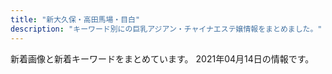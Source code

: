 ```yaml
---
title: "新大久保・高田馬場・目白"
description: "キーワード別にの巨乳アジアン・チャイナエステ嬢情報をまとめました。"
---
```


新着画像と新着キーワードをまとめています。
2021年04月14日の情報です。

<DmmAffiliateIns />
<KeywordTable
  shops={
    [
    {
        "img_links": [
            "http://www.aromaonly1.com/my_work/images/pic1.png",
            "http://www.aromaonly1.com/images/index_06.jpg",
            "http://www.aromaonly1.com/images/index_01.jpg",
            "http://www.aromaonly1.com/images/index_14.jpg",
            "http://www.aromaonly1.com/images/index_04.jpg",
            "http://www.aromaonly1.com/uploads/e01fa669285bc99ba782abfd90a08bb2.jpg",
            "http://www.aromaonly1.com/uploads/ac75f516de3602f2ed5de1d9e2383a35.jpg",
            "http://www.aromaonly1.com/images/index_19.jpg",
            "http://www.aromaonly1.com/images/index_21.jpg",
            "http://www.aromaonly1.com/uploads/3e6ede4dd71b9611bfc0fc01fff82057.jpg",
            "http://www.aromaonly1.com/images/index_12.jpg",
            "http://www.aromaonly1.com/images/index_16.jpg",
            "http://www.aromaonly1.com/uploads/2f5941103973429d3981087968a845a3.jpg",
            "http://www.aromaonly1.com/images/index_03.jpg",
            "http://www.aromaonly1.com/images/index_05.jpg",
            "http://www.aromaonly1.com/images/fanhui.png",
            "http://www.aromaonly1.com/images/index_15.jpg",
            "http://www.aromaonly1.com/images/index_02.jpg",
            "http://www.aromaonly1.com/images/interior_10.jpg",
            "http://www.aromaonly1.com/uploads/b43afdf6c0db7020b472f89b05664984.jpg",
            "http://www.aromaonly1.com/images/index_20.jpg",
            "http://www.aromaonly1.com/images/service_11.jpg",
            "http://www.aromaonly1.com/uploads/c24b4a66b959c50d941c227e2167e47a.jpg",
            "http://www.aromaonly1.com/images/service_10.jpg",
            "http://www.aromaonly1.com/uploads/18799c1985ca7d1cd026808323ec51c2.jpg",
            "http://www.aromaonly1.com/uploads/015cba9c432d730d26583fe998534fa6.jpg",
            "http://www.aromaonly1.com/images/index_11.jpg",
            "http://www.aromaonly1.com/uploads/5f4083d49285cbe64774b1bd70e86150.jpg",
            "http://www.aromaonly1.com/images/index_18.jpg",
            "http://www.aromaonly1.com/images/index_07.jpg",
            "http://www.aromaonly1.com/images/aromaonly1_468x60.png",
            "http://www.aromaonly1.com/images/index_17.jpg",
            "http://www.aromaonly1.com/images/link_10.jpg",
            "http://www.aromaonly1.com/uploads/56e94a67d1aa4ea89d5f2064a387ab96.jpg",
            "http://www.aromaonly1.com/uploads/39a20c0f1405de5aa73fad53492e41be.jpg",
            "http://www.aromaonly1.com/uploads/0d74a4af5e268e3562daa56048c13906.jpg",
            "http://www.aromaonly1.com/uploads/8e9e8b4d89b256773f17dff61368328c.jpg",
            "http://www.aromaonly1.com/uploads/66dc68de1f9c001b6f15d52303314efc.jpg",
            "http://www.aromaonly1.com/images/girls_10.jpg",
            "http://www.aromaonly1.com/images/index_08.jpg"
        ],
        "url": "http://www.aromaonly1.com/",
        "station": "JR\u9ad8\u7530\u99ac\u5834\u99c5",
        "name": "NEW ONLY ONE",
        "keywords": {
            "88": 3,
            "D": 2,
            "E": 2,
            "86": 4,
            "C": 3
        }
    },
    {
        "keywords": {
            "86": 3,
            "C": 18,
            "83": 3
        },
        "url": "http://familiar.ests.jp/",
        "img_links": [
            "http://familiar.ests.jp/images/staff_bj1s.png",
            "http://familiar.ests.jp/images/mobile.jpg",
            "http://familiar.ests.jp/images/acc.png",
            "http://familiar.ests.jp/photos/sites/33/2019/09/2019092318545965.jpg",
            "http://familiar.ests.jp/images/s_link.png",
            "http://familiar.ests.jp/photos/sites/33/2019/09/2019092718570723.jpg",
            "http://familiar.ests.jp/images/info.png",
            "http://familiar.ests.jp/images/s_service.png",
            "http://familiar.ests.jp/images/news.png",
            "http://familiar.ests.jp/images/s_staff.png",
            "http://familiar.ests.jp/images/staff_bj4s.png",
            "http://familiar.ests.jp/photos/sites/33/2020/10/2020101409554799.jpg",
            "http://familiar.ests.jp/images/service.jpg",
            "http://familiar.ests.jp/images/bian.jpg",
            "http://familiar.ests.jp/photos/sites/33/2019/09/2019092718554568.jpg",
            "http://familiar.ests.jp/photos/sites/33/2019/07/2019073009094778.jpg",
            "http://familiar.ests.jp/images/top.jpg",
            "http://familiar.ests.jp/photos/sites/33/2020/10/2020101901153954.jpg",
            "http://familiar.ests.jp/images/nei_bj1.png"
        ],
        "name": "\u99ac\u5834one",
        "station": "JR\u9ad8\u7530\u99ac\u5834\u99c5\u65e9\u7a32\u7530\u53e3"
    },
    {
        "station": "\u65b0\u5927\u4e45\u4fdd\u99c5",
        "keywords": {},
        "name": "Lui\uff5e\u30eb\u30a4\uff5e",
        "url": "http://www.e-candy.work/",
        "img_links": [
            "http://www.e-candy.work/images/int1.png",
            "http://www.e-candy.work/images/news.jpg",
            "http://www.e-candy.work/images/6.jpg",
            "http://www.e-candy.work/images/s1.png",
            "http://www.e-candy.work/images/info.png",
            "http://www.e-candy.work/images/7.jpg",
            "http://www.e-candy.work/images/int2.png",
            "http://www.e-candy.work/img/aya1.jpg",
            "http://www.e-candy.work/img/rina1.jpg",
            "http://www.e-candy.work/images/staff_t.png",
            "http://www.e-candy.work/images/sys2.jpg",
            "http://www.e-candy.work/images/sys3.png",
            "http://www.e-candy.work/images/3.jpg",
            "http://www.e-candy.work/img/ai1.jpg",
            "http://www.e-candy.work/img/yui1.jpg",
            "http://www.e-candy.work/img/miki1.jpg",
            "http://www.e-candy.work/images/4.jpg",
            "http://www.e-candy.work/images/mobile.jpg",
            "http://www.e-candy.work/images/head.jpg",
            "http://www.e-candy.work/images/1.jpg",
            "http://www.e-candy.work/images/newface.png",
            "http://www.e-candy.work/img/haruka1.jpg",
            "http://www.e-candy.work/images/8.jpg",
            "http://www.e-candy.work/images/5.jpg",
            "http://www.e-candy.work/images/tel.jpg",
            "http://www.e-candy.work/images/interior_t.png",
            "http://www.e-candy.work/images/sys1.jpg",
            "http://www.e-candy.work/img/nana1.jpg"
        ]
    },
    {
        "keywords": {},
        "name": "RAN\uff5e\u30e9\u30f3\uff5e",
        "img_links": [
            "http://esthe.top/images/an_1_07.jpg",
            "http://esthe.top/images/room_images/index-01.jpg",
            "http://esthe.top/images/room_images/gallery-01.jpg",
            "http://esthe.top/images/an_1_06.jpg",
            "http://esthe.top/images/staff_images/staff_01a.jpg",
            "http://esthe.top/images/an_1_02.jpg",
            "http://esthe.top/images/demo/slider/images/slide1.png",
            "http://esthe.top/images/an_2_07.jpg",
            "http://esthe.top/images/demo/slider/tooltips/slide3.png",
            "http://esthe.top/images/staff_images/staff_04b.jpg",
            "http://esthe.top/images/Bottom_02.jpg",
            "http://esthe.top/images/an_2_05.jpg",
            "http://esthe.top/images/demo/slider/tooltips/slide4.png",
            "http://esthe.top/images/an_2_02.jpg",
            "http://esthe.top/images/acs_ima/access-03.jpg",
            "http://esthe.top/images/room_images/gallery-06.jpg",
            "http://esthe.top/images/acs_ima/access-02.jpg",
            "http://esthe.top/images/an_1_04.jpg",
            "http://esthe.top/images/an_2_03.jpg",
            "http://esthe.top/images/room_images/gallery-03.jpg",
            "http://esthe.top/images/demo/slider/tooltips/slide5.png",
            "http://esthe.top/images/demo/slider/tooltips/slide2.png",
            "http://esthe.top/images/staff_images/staff_09a.jpg",
            "http://esthe.top/images/QRcode.jpg",
            "http://esthe.top/images/staff_images/staff_01b.jpg",
            "http://esthe.top/images/demo/slider/images/slide2.png",
            "http://esthe.top/images/an_2_04.jpg",
            "http://esthe.top/images/an_2_06.jpg",
            "http://esthe.top/images/acs_ima/access-01.jpg",
            "http://esthe.top/images/demo/slider/images/slide5.png",
            "http://esthe.top/images/room_images/gallery-02.jpg",
            "http://esthe.top/images/an_1_05.jpg",
            "http://esthe.top/images/room_images/gallery-04.jpg",
            "http://esthe.top/images/staff_images/staff_09b.jpg",
            "http://esthe.top/images/staff_images/staff_04a.jpg",
            "http://esthe.top/images/staff_images/staff_010a.jpg",
            "http://esthe.top/images/room_images/gallery-05.jpg",
            "http://esthe.top/images/staff_images/staff_07a.jpg",
            "http://esthe.top/images/Bottom_01.jpg",
            "http://esthe.top/images/staff_images/staff_07b.jpg",
            "http://esthe.top/images/staff_images/staff_012a.jpg",
            "http://esthe.top/images/staff_images/staff_010b.jpg",
            "http://esthe.top/images/acs_ima/access-04.jpg",
            "http://esthe.top/images/demo/slider/images/slide3.png",
            "http://esthe.top/images/an_1_03.jpg",
            "http://esthe.top/images/demo/slider/images/slide4.png",
            "http://esthe.top/images/room_images/index-02.jpg",
            "http://esthe.top/images/demo/slider/tooltips/slide1.png"
        ],
        "url": "http://esthe.top/",
        "station": "JR\u9ad8\u7530\u99ac\u5834\u99c5\u6771\u53e3"
    },
    {
        "name": "Angel",
        "station": "JR\u9ad8\u7530\u99ac\u5834\u99c5",
        "url": "http://angel.este.work/",
        "keywords": {
            "95": 1,
            "87": 12,
            "C": 15,
            "83": 15,
            "86": 12,
            "E": 5,
            "D": 19
        },
        "img_links": [
            "http://angel.este.work/top-img01.png",
            "http://angel.este.work/tel_header.png",
            "http://angel.este.work/top-img01b.png",
            "http://angel.este.work/tel_footer.png",
            "http://angel.este.work/4.jpg",
            "http://angel.este.work/2/uploadimg/1616465524.jpg",
            "http://angel.este.work/2/uploadimg/1617624009.jpg",
            "http://angel.este.work/2/uploadimg/1600260826.jpg",
            "http://angel.este.work/2.jpg",
            "http://angel.este.work/2/uploadimg/1599833697.jpg",
            "http://angel.este.work/2/uploadimg/1616465485.jpg",
            "http://angel.este.work/2/uploadimg/1617498099.jpg",
            "http://angel.este.work/call.png",
            "http://angel.este.work/1.jpg",
            "http://angel.este.work/3.jpg",
            "http://angel.este.work/top-img01a.png",
            "http://angel.este.work/top-img04.png"
        ]
    },
    {
        "keywords": {},
        "img_links": [
            "https://static.wixstatic.com/media/80a184_b70a2c117ac542f79ec2a2014b642be4~mv2.png",
            "https://static.wixstatic.com/media/80a184_d4b6882709484eb495b72b4fd6a52481~mv2.png",
            "https://static.wixstatic.com/media/80a184_591f50f34faa42e6b9492a8d9157c96f~mv2.png",
            "https://static.wixstatic.com/media/80a184_60e3e10d71c6473ca82f313fefc49773~mv2.png",
            "https://static.wixstatic.com/media/80a184_e559d78a6dc94757946448f2405d903b~mv2.jpg",
            "https://static.wixstatic.com/media/71aabe_595c6eb6f67c4a098580c4aa868223d6~mv2.jpg",
            "https://static.wixstatic.com/media/80a184_82935849944c46ee915c04bfe2e9b3cb~mv2.jpeg",
            "https://static.wixstatic.com/media/80a184_18f60081ea1047b0a35a349e1c4155f8~mv2.jpg",
            "https://static.wixstatic.com/media/80a184_126746405a7f40f191a12f71b777ea41~mv2.png",
            "https://static.wixstatic.com/media/80a184_6f8a99a76cfa4e8cb6871f8cdc4667f5~mv2.png",
            "https://static.wixstatic.com/media/80a184_badd496c271c4b31b8258ef657e73a1c~mv2.jpg",
            "https://static.wixstatic.com/media/80a184_9dc0d14b20d54a71a6cb9f57217e8a32~mv2.png",
            "https://static.wixstatic.com/media/71aabe_7fde48e91203411687f75bf66049b810~mv2.jpg",
            "https://static.wixstatic.com/media/80a184_5208b825bc574a8e8c38cfed61640f7b~mv2.png"
        ],
        "station": "JR\u65b0\u5927\u4e45\u4fdd\u99c5",
        "url": "https://tsukinohana88.wixsite.com/index",
        "name": "\u6708\u306e\u82b1"
    },
    {
        "img_links": [
            "http://www.kity.work/images/news.jpg",
            "http://www.kity.work/staff/erina.jpg",
            "http://www.kity.work/staff/yuka.jpg",
            "http://www.kity.work/images/3.jpg",
            "http://www.kity.work/images/int2.jpg",
            "http://www.kity.work/images/ac2.jpg",
            "http://www.kity.work/images/sys.jpg",
            "http://www.kity.work/images/s2.jpg",
            "http://www.kity.work/staff/sara.jpg",
            "http://www.kity.work/images/5.jpg",
            "http://www.kity.work/img/yuka1.jpg",
            "http://www.kity.work/images/7.jpg",
            "http://www.kity.work/images/int1.jpg",
            "http://www.kity.work/img/sara2.jpg",
            "http://www.kity.work/img/erina1.jpg",
            "http://www.kity.work/img/sara1.jpg",
            "http://www.kity.work/img/yuka2.jpg",
            "http://www.kity.work/staff/aoi.jpg",
            "http://www.kity.work/images/6.jpg",
            "http://www.kity.work/images/staff_t.jpg",
            "http://www.kity.work/images/s1.png",
            "http://www.kity.work/staff/nana.jpg",
            "http://www.kity.work/img/erina2.jpg",
            "http://www.kity.work/images/head.jpg",
            "http://www.kity.work/images/interior_t.jpg",
            "http://www.kity.work/images/up.jpg",
            "http://www.kity.work/images/s1.jpg",
            "http://www.kity.work/img/aoi1.jpg",
            "http://www.kity.work/img/nana1.jpg",
            "http://www.kity.work/images/1.jpg",
            "http://www.kity.work/images/tg.jpg",
            "http://www.kity.work/images/tel.jpg",
            "http://www.kity.work/img/aoi2.jpg"
        ],
        "url": "http://www.kity.work/",
        "keywords": {},
        "name": "\u98a8\u96c5\u5802 \uff5e\u3075\u3046\u304c\u3069\u3046\uff5e",
        "station": "JR\u9ad8\u7530\u99ac\u5834\u99c5\u65e9\u7a32\u7530\u53e3"
    },
    {
        "name": "\u6c34\u8272-\u30df\u30ba\u30a4\u30ed-",
        "keywords": {},
        "station": "JR\u5927\u4e45\u4fdd\u99c5\u5317\u53e3",
        "url": "http://kobo.mssg.jp/",
        "img_links": [
            "http://kobo.mssg.jp/layer/images/top/top_08.png",
            "http://kobo.mssg.jp/images/staff_9a.jpg",
            "http://kobo.mssg.jp/layer/images/top/top_05.jpg",
            "http://kobo.mssg.jp/images/1.jpg",
            "http://kobo.mssg.jp/images/s_info.png",
            "http://kobo.mssg.jp/images/staff_bj4.png",
            "http://kobo.mssg.jp/layer/images/top/top_01.jpg",
            "http://kobo.mssg.jp/images/staff_8a.jpg",
            "http://kobo.mssg.jp/images/top1.jpg",
            "http://kobo.mssg.jp/images/info.png",
            "http://kobo.mssg.jp/layer/images/top/top_02.jpg",
            "http://kobo.mssg.jp/layer/images/top/top_04.jpg",
            "http://kobo.mssg.jp/layer/images/top/top_03.jpg",
            "http://kobo.mssg.jp/images/staff_4.jpg",
            "http://kobo.mssg.jp/images/staff_9b.jpg",
            "http://kobo.mssg.jp/images/wenzi-staff.png",
            "http://kobo.mssg.jp/images/top2.jpg",
            "http://kobo.mssg.jp/images/staff_2a.jpg",
            "http://kobo.mssg.jp/images/staff_2b.jpg",
            "http://kobo.mssg.jp/layer/images/top/top_06.jpg",
            "http://kobo.mssg.jp/images/staff_bj1.png",
            "http://kobo.mssg.jp/layer/images/top.jpg",
            "http://kobo.mssg.jp/images/staff_8.jpg",
            "http://kobo.mssg.jp/images/staff_10a.jpg",
            "http://kobo.mssg.jp/images/staff_5.jpg"
        ]
    },
    {
        "url": "http://aes-salon.com/",
        "img_links": [
            "http://aes-salon.com/scdl/staff/10631mb.jpg",
            "http://aes-salon.com/scdl/staff/10621mb.jpg",
            "http://aes-salon.com/scdl/staff/10601mb.jpg",
            "http://aes-salon.com/scdl/staff/10651.jpg",
            "http://aes-salon.com/scdl/staff/10601.jpg",
            "http://aes-salon.com/scdl/staff/10122.jpg",
            "http://aes-salon.com/scdl/staff/10341mb.jpg",
            "http://aes-salon.com/img/ttl_sister.png",
            "http://aes-salon.com/scdl/staff/10641mb.jpg",
            "http://aes-salon.com/scdl/staff/10441mb.jpg",
            "http://aes-salon.com/i/files/homeimg.jpg",
            "http://aes-salon.com/scdl/staff/10411.jpg",
            "http://aes-salon.com/scdl/staff/10291.jpg",
            "http://aes-salon.com/img/access/road2.jpg",
            "http://aes-salon.com/scdl/staff/10121.jpg",
            "http://aes-salon.com/scdl/staff/10692.jpg",
            "http://aes-salon.com/scdl/staff/10563.jpg",
            "http://aes-salon.com/scdl/staff/10671mb.jpg",
            "http://aes-salon.com/scdl/staff/10471.jpg",
            "http://aes-salon.com/scdl/staff/10441.jpg",
            "http://aes-salon.com/scdl/staff/10081.jpg",
            "http://aes-salon.com/scdl/staff/10691mb.jpg",
            "http://aes-salon.com/scdl/staff/10471mb.jpg",
            "http://aes-salon.com/scdl/staff/10691.jpg",
            "http://aes-salon.com/scdl/staff/10412.jpg",
            "http://aes-salon.com/scdl/staff/10092.jpg",
            "http://aes-salon.com/scdl/staff/10681.jpg",
            "http://aes-salon.com/scdl/staff/10091.jpg",
            "http://aes-salon.com/pic/head.jpg",
            "http://aes-salon.com/scdl/staff/10472.jpg",
            "http://aes-salon.com/img/ttl_mobile.jpg",
            "http://aes-salon.com/scdl/staff/10571.jpg",
            "http://aes-salon.com/scdl/staff/10701mb.jpg",
            "http://aes-salon.com/scdl/staff/10631.jpg",
            "http://aes-salon.com/scdl/staff/10501.jpg",
            "http://aes-salon.com/scdl/staff/10561mb.jpg",
            "http://aes-salon.com/scdl/staff/10462.jpg",
            "http://aes-salon.com/scdl/staff/10561.jpg",
            "http://aes-salon.com/scdl/staff/10602.jpg",
            "http://aes-salon.com/scdl/staff/10341.jpg",
            "http://aes-salon.com/scdl/staff/10091mb.jpg",
            "http://aes-salon.com/scdl/staff/10693.jpg",
            "http://aes-salon.com/scdl/staff/10351.jpg",
            "http://aes-salon.com/img/ttl_bekan.jpg",
            "http://aes-salon.com/scdl/staff/10121mb.jpg",
            "http://aes-salon.com/img/system/campaign.jpg",
            "http://aes-salon.com/scdl/staff/10081mb.jpg",
            "http://aes-salon.com/pic/top2.jpg",
            "http://aes-salon.com/scdl/staff/10671.jpg",
            "http://aes-salon.com/scdl/staff/10511mb.jpg",
            "http://aes-salon.com/scdl/staff/10661mb.jpg",
            "http://aes-salon.com/scdl/staff/10591mb.jpg",
            "http://aes-salon.com/scdl/staff/10082.jpg",
            "http://aes-salon.com/scdl/staff/10502.jpg",
            "http://aes-salon.com/scdl/staff/10461.jpg",
            "http://aes-salon.com/scdl/staff/10562.jpg",
            "http://aes-salon.com/scdl/staff/10511.jpg",
            "http://aes-salon.com/scdl/staff/10592.jpg",
            "http://aes-salon.com/scdl/staff/10571mb.jpg",
            "http://aes-salon.com/scdl/staff/10681mb.jpg",
            "http://aes-salon.com/scdl/staff/10694.jpg",
            "http://aes-salon.com/img/access/road3.jpg",
            "http://aes-salon.com/scdl/staff/10461mb.jpg",
            "http://aes-salon.com/img/access/roaddm.png",
            "http://aes-salon.com/scdl/staff/10701.jpg",
            "http://aes-salon.com/scdl/staff/10411mb.jpg",
            "http://aes-salon.com/scdl/staff/10292.jpg",
            "http://aes-salon.com/img/access/road4.jpg",
            "http://aes-salon.com/img/ttl_nouka.jpg",
            "http://aes-salon.com/img/access/road1.jpg",
            "http://aes-salon.com/pic/top1.jpg",
            "http://aes-salon.com/img/ttl_att.png",
            "http://aes-salon.com/scdl/staff/10342.jpg",
            "http://aes-salon.com/img/ttl_staff.png",
            "http://aes-salon.com/img/ttl_attbnr.jpg",
            "http://aes-salon.com/scdl/staff/10501mb.jpg",
            "http://aes-salon.com/scdl/staff/10661.jpg",
            "http://aes-salon.com/scdl/staff/10641.jpg",
            "http://aes-salon.com/scdl/staff/10621.jpg",
            "http://aes-salon.com/scdl/staff/10651mb.jpg",
            "http://aes-salon.com/scdl/staff/10291mb.jpg",
            "http://aes-salon.com/scdl/staff/10083.jpg",
            "http://aes-salon.com/scdl/staff/10591.jpg",
            "http://aes-salon.com/scdl/staff/10351mb.jpg"
        ],
        "station": "JR\u5927\u4e45\u4fdd\u99c5\u5317\u53e3",
        "keywords": {
            "C": 36
        },
        "name": "Lovely Heart"
    },
    {
        "url": "http://aes-treat.com/",
        "keywords": {
            "C": 36
        },
        "station": "JR\u5927\u4e45\u4fdd\u99c5\u5317\u53e3",
        "img_links": [
            "http://aes-treat.com/img/ttl_mobile.jpg",
            "http://aes-treat.com/scdl/staff/11101.jpg",
            "http://aes-treat.com/scdl/staff/11131mb.jpg",
            "http://aes-treat.com/scdl/staff/10941.jpg",
            "http://aes-treat.com/scdl/staff/11051mb.jpg",
            "http://aes-treat.com/scdl/staff/10171mb.jpg",
            "http://aes-treat.com/scdl/staff/10721.jpg",
            "http://aes-treat.com/scdl/staff/10902.jpg",
            "http://aes-treat.com/scdl/staff/10651mb.jpg",
            "http://aes-treat.com/scdl/staff/11151.jpg",
            "http://aes-treat.com/img/ttl_attbnr.jpg",
            "http://aes-treat.com/scdl/staff/10971mb.jpg",
            "http://aes-treat.com/scdl/staff/11111.jpg",
            "http://aes-treat.com/scdl/staff/11091.jpg",
            "http://aes-treat.com/img/ttl_nouka.jpg",
            "http://aes-treat.com/scdl/staff/10842.jpg",
            "http://aes-treat.com/scdl/staff/11051.jpg",
            "http://aes-treat.com/scdl/staff/10841.jpg",
            "http://aes-treat.com/scdl/staff/10681mb.jpg",
            "http://aes-treat.com/scdl/staff/11081mb.jpg",
            "http://aes-treat.com/scdl/staff/11181mb.jpg",
            "http://aes-treat.com/scdl/staff/11041mb.jpg",
            "http://aes-treat.com/scdl/staff/11101mb.jpg",
            "http://aes-treat.com/scdl/staff/11171.jpg",
            "http://aes-treat.com/scdl/staff/10861.jpg",
            "http://aes-treat.com/scdl/staff/10981mb.jpg",
            "http://aes-treat.com/scdl/staff/11121mb.jpg",
            "http://aes-treat.com/scdl/staff/10841mb.jpg",
            "http://aes-treat.com/img/ttl_staff.png",
            "http://aes-treat.com/img/system/campaign.jpg",
            "http://aes-treat.com/scdl/staff/11091mb.jpg",
            "http://aes-treat.com/scdl/staff/10771mb.jpg",
            "http://aes-treat.com/scdl/staff/11081.jpg",
            "http://aes-treat.com/img/ttl_sister.png",
            "http://aes-treat.com/scdl/staff/11161mb.jpg",
            "http://aes-treat.com/scdl/staff/11041.jpg",
            "http://aes-treat.com/scdl/staff/11111mb.jpg",
            "http://aes-treat.com/scdl/staff/10171.jpg",
            "http://aes-treat.com/scdl/staff/10971.jpg",
            "http://aes-treat.com/scdl/staff/11162.jpg",
            "http://aes-treat.com/scdl/staff/10901.jpg",
            "http://aes-treat.com/scdl/staff/10891.jpg",
            "http://aes-treat.com/pic/top2.jpg",
            "http://aes-treat.com/scdl/staff/10681.jpg",
            "http://aes-treat.com/scdl/staff/10721mb.jpg",
            "http://aes-treat.com/scdl/staff/11171mb.jpg",
            "http://aes-treat.com/scdl/staff/10811.jpg",
            "http://aes-treat.com/scdl/staff/10771.jpg",
            "http://aes-treat.com/i/files/homeimg.jpg",
            "http://aes-treat.com/scdl/staff/10861mb.jpg",
            "http://aes-treat.com/img/ttl_att.png",
            "http://aes-treat.com/scdl/staff/11151mb.jpg",
            "http://aes-treat.com/scdl/staff/10651.jpg",
            "http://aes-treat.com/scdl/staff/10941mb.jpg",
            "http://aes-treat.com/scdl/staff/11161.jpg",
            "http://aes-treat.com/scdl/staff/10981.jpg",
            "http://aes-treat.com/scdl/staff/11181.jpg",
            "http://aes-treat.com/scdl/staff/11131.jpg",
            "http://aes-treat.com/scdl/staff/10811mb.jpg",
            "http://aes-treat.com/pic/top1.jpg",
            "http://aes-treat.com/scdl/staff/10972.jpg",
            "http://aes-treat.com/scdl/staff/10901mb.jpg",
            "http://aes-treat.com/scdl/staff/10891mb.jpg",
            "http://aes-treat.com/pic/head.jpg",
            "http://aes-treat.com/scdl/staff/11121.jpg"
        ],
        "name": "Lovely Heart \u5927\u4e45\u4fdd\u5225\u9928"
    },
    {
        "img_links": [
            "http://www.y-rlx.site/images/index_11.jpg",
            "http://www.y-rlx.site/images/staff_09.jpg",
            "http://www.y-rlx.site/images/rec_09.jpg",
            "http://www.y-rlx.site/images/upload/thumb/0d7b4714c8aced28.jpg",
            "http://y-rlx.site/images/index_07.jpg",
            "http://www.y-rlx.site/images/index_09.jpg",
            "http://www.y-rlx.site/girl/03.jpg",
            "http://www.y-rlx.site/images/index_20.jpg",
            "http://www.y-rlx.site/images/index_08.jpg",
            "http://www.y-rlx.site/images/upload/thumb/0a4230132522743d.jpg",
            "http://www.y-rlx.site/images/info_09.jpg",
            "http://www.y-rlx.site/images/info.jpg",
            "http://www.y-rlx.site/girl/01.jpg",
            "http://www.y-rlx.site/images/upload/thumb/0776a8acf9219785.jpg",
            "http://www.y-rlx.site/images/index_04.jpg",
            "http://y-rlx.site/images/index_04.jpg",
            "http://www.y-rlx.site/images/index_05.jpg",
            "http://www.y-rlx.site/images/upload/thumb/a3dc59474308193e.jpg",
            "http://www.y-rlx.site/images/upload/thumb/7ef0dbd713e60157.jpg",
            "http://www.y-rlx.site/images/rec.jpg",
            "http://www.y-rlx.site/images/index_06.jpg",
            "http://www.y-rlx.site/images/card.jpg",
            "http://www.y-rlx.site/images/upload/thumb/e0a26e58e17a1416.jpg",
            "http://www.y-rlx.site/images/index_13.jpg",
            "http://www.y-rlx.site/images/index_15.jpg",
            "http://www.y-rlx.site/girl/05.jpg",
            "http://www.y-rlx.site/images/upload/thumb/7ec52ffef2544273.jpg",
            "http://www.y-rlx.site/girl/04.jpg",
            "http://www.y-rlx.site/images/upload/thumb/2c7fdde9ad97892b.jpg",
            "http://www.y-rlx.site/images/index_01.jpg",
            "http://www.y-rlx.site/images/index_18.jpg",
            "http://www.y-rlx.site/images/upload/thumb/117cc02414cb58fe.jpg",
            "http://www.y-rlx.site/images/index_02.jpg",
            "http://www.y-rlx.site/girl/02.jpg",
            "http://www.y-rlx.site/images/index_03.jpg",
            "http://www.y-rlx.site/images/index_19.jpg",
            "http://www.y-rlx.site/images/index_07.jpg",
            "http://www.y-rlx.site/images/index_10.jpg"
        ],
        "station": "JR\u9ad8\u7530\u99ac\u5834\u99c5\u65e9\u7a32\u7530\u53e3",
        "keywords": {
            "C": 5,
            "87": 4,
            "D": 1,
            "88": 2
        },
        "url": "http://www.y-rlx.site/",
        "name": "\u60a0\u30a8\u30b9\u30c6"
    },
    {
        "img_links": [
            "http://www.china-es.info/images/staff_t.jpg",
            "http://www.china-es.info/images/rec1.jpg",
            "http://www.china-es.info/images/sys1.jpg",
            "http://www.china-es.info/img/nana2.jpg",
            "http://www.china-es.info/images/int2.jpg",
            "http://www.china-es.info/images/head.jpg",
            "http://www.china-es.info/images/menu/staff.jpg",
            "http://www.china-es.info/img/hibiki1.jpg",
            "http://www.china-es.info/images/news.jpg",
            "http://www.china-es.info/images/sys2.jpg",
            "http://www.china-es.info/images/interior_t.jpg",
            "http://www.china-es.info/images/int1.jpg",
            "http://www.china-es.info/img/ringo1.jpg",
            "http://www.china-es.info/images/menu/top.jpg",
            "http://www.china-es.info/images/sys3.jpg",
            "http://www.china-es.info/images/mobile.jpg",
            "http://www.china-es.info/images/menu/interior.jpg",
            "http://www.china-es.info/images/int4.jpg",
            "http://www.china-es.info/images/rec2.jpg",
            "http://www.china-es.info/images/int3.jpg",
            "http://www.china-es.info/img/nana1.jpg",
            "http://www.china-es.info/images/top.jpg"
        ],
        "url": "http://www.china-es.info/",
        "name": "Honey At Home \u30cf\u30cb\u30fc\u30a2\u30c3\u30c8\u30db\u30fc\u30e0",
        "station": "JR\u9ad8\u7530\u99ac\u5834\u99c5\u65e9\u7a32\u7530\u53e3",
        "keywords": {}
    },
    {
        "img_links": [
            "https://www.cocoro556.in/img/material/p6_t2.png",
            "https://www.cocoro556.in/img/girl/main/smain1541a1f8e548a2959236fdd0e7abcde80ac7.jpg",
            "https://www.cocoro556.in/img/camp/camp20210403short.jpg",
            "https://www.cocoro556.in/img/girl/thumb/smain1542a1f8e548a2959236fdd0e7abcde80ac7.jpg",
            "https://www.cocoro556.in/img/material/photost4rev1.png",
            "https://www.cocoro556.in/img/girl/main/smain1491773ceed1a7cd35919e9c6866285fb943.jpg",
            "https://www.cocoro556.in/img/girl/thumb/smain126242f85375ac3eb532582567360874d2d6.jpg",
            "https://www.cocoro556.in/img/material/photost5.png",
            "https://www.cocoro556.in/img/material/photost3rev1.png",
            "https://www.cocoro556.in/img/girl/thumb/smain1541a1f8e548a2959236fdd0e7abcde80ac7.jpg",
            "https://www.cocoro556.in/img/material/mobilesite.png",
            "https://www.cocoro556.in/img/material/p2_t2_subt3.png",
            "https://www.cocoro556.in/img/girl/thumb/smain14634879628e490d1ecf1cd7a9d727569f95.jpg",
            "https://www.cocoro556.in/img/girl/list/slist16435ee9e4407f412c3d2708030a189f1c0.jpg",
            "https://www.cocoro556.in/img/girl/thumb/smain1461f806d031a1244ccfaa8b4d307f6ef6d7.jpg",
            "https://www.cocoro556.in/img/girl/main/smain1421b75436b0012f83588e08b8d8eb48c8c2.jpg",
            "https://www.cocoro556.in/img/material/age_rollout.png",
            "https://www.cocoro556.in/img/material/p3_1_t1.png",
            "https://www.cocoro556.in/img/girl/thumb/smain164135ee9e4407f412c3d2708030a189f1c0.jpg",
            "https://www.cocoro556.in/img/material/p2_t2_subt4_m1.png",
            "https://www.cocoro556.in/img/material/p2_t2_subt5_m1.png",
            "https://www.cocoro556.in/img/girl/list/slist154a1f8e548a2959236fdd0e7abcde80ac7.jpg",
            "https://www.cocoro556.in/img/girl/main/smain16617090642c09cac745b0ded19f41e41b2c.jpg",
            "https://www.cocoro556.in/img/material/p6_t3_subt1.png",
            "https://www.cocoro556.in/img/material/pageheaderimg2.jpg",
            "https://www.cocoro556.in/img/material/p2_t2_sub_m1_3.png",
            "https://www.cocoro556.in/img/material/gm3_rollout.png",
            "https://www.cocoro556.in/img/girl/main/smain164135ee9e4407f412c3d2708030a189f1c0.jpg",
            "https://www.cocoro556.in/img/girl/thumb/smain16627090642c09cac745b0ded19f41e41b2c.jpg",
            "https://www.cocoro556.in/img/girl/thumb/smain163122954962968a79edd4eae79b844b9988.jpg",
            "https://www.cocoro556.in/img/girl/thumb/smain1491773ceed1a7cd35919e9c6866285fb943.jpg",
            "https://www.cocoro556.in/img/girl/thumb/smain1421b75436b0012f83588e08b8d8eb48c8c2.jpg",
            "https://www.cocoro556.in/img/material/top_t1.png",
            "https://www.cocoro556.in/img/girl/main/smain126142f85375ac3eb532582567360874d2d6.jpg",
            "https://www.cocoro556.in/img/girl/main/smain1441346e3df3ff1cef1386c89c6ba9e9f72e.jpg",
            "https://www.cocoro556.in/img/girl/thumb/smain1422b75436b0012f83588e08b8d8eb48c8c2.jpg",
            "https://www.cocoro556.in/img/material/photost6.png",
            "https://www.cocoro556.in/img/material/p3_t1.png",
            "https://www.cocoro556.in/img/girl/main/smain163122954962968a79edd4eae79b844b9988.jpg",
            "https://www.cocoro556.in/img/material/p2_t2.png",
            "https://www.cocoro556.in/img/material/top_t3_subt1.png",
            "https://www.cocoro556.in/img/material/leftinfo.png",
            "https://www.cocoro556.in/img/material/pageheaderimg4.jpg",
            "https://www.cocoro556.in/img/camp/camp20210403premium.jpg",
            "https://www.cocoro556.in/img/girl/list/slist142b75436b0012f83588e08b8d8eb48c8c2.jpg",
            "https://www.cocoro556.in/img/material/gm3_rollover.png",
            "https://www.cocoro556.in/img/girl/main/smain1461f806d031a1244ccfaa8b4d307f6ef6d7.jpg",
            "https://www.cocoro556.in/img/material/ftel.png",
            "https://www.cocoro556.in/img/girl/thumb/smain126332fd72809eba38056753c1720b05d8d5.jpg",
            "https://www.cocoro556.in/img/material/pd_number.png",
            "https://www.cocoro556.in/img/girl/thumb/smain16637090642c09cac745b0ded19f41e41b2c.jpg",
            "https://www.cocoro556.in/img/material/top_t3_imgrev1.jpg",
            "https://www.cocoro556.in/img/material/p2_t2_subt2.png",
            "https://www.cocoro556.in/img/material/p2_t2_subt5_m2.png",
            "https://www.cocoro556.in/img/material/photost2rev1.png",
            "https://www.cocoro556.in/img/camp/camp20210403.jpg",
            "https://www.cocoro556.in/img/material/gm2_rollout.png",
            "https://www.cocoro556.in/img/girl/thumb/smain1443346e3df3ff1cef1386c89c6ba9e9f72e.jpg",
            "https://www.cocoro556.in/img/material/top_t3.png",
            "https://www.cocoro556.in/img/material/gm1_rollout.png",
            "https://www.cocoro556.in/img/material/p6_t3.png",
            "https://www.cocoro556.in/img/girl/list/slist146f806d031a1244ccfaa8b4d307f6ef6d7.jpg",
            "https://www.cocoro556.in/img/material/p2_t2_subt4.png",
            "https://www.cocoro556.in/img/material/photost1.png",
            "https://www.cocoro556.in/img/material/top_t2.png",
            "https://www.cocoro556.in/img/material/p2_t2_sub_m1_2.png",
            "https://www.cocoro556.in/img/girl/list/slist12642f85375ac3eb532582567360874d2d6.jpg",
            "https://www.cocoro556.in/img/material/p2_t2_subt1.png",
            "https://www.cocoro556.in/img/girl/list/slist149773ceed1a7cd35919e9c6866285fb943.jpg",
            "https://www.cocoro556.in/img/material/p2_t2_sub_m1_1.png",
            "https://www.cocoro556.in/img/material/p2_t2_subt5.png",
            "https://www.cocoro556.in/img/girl/thumb/smain16617090642c09cac745b0ded19f41e41b2c.jpg",
            "https://www.cocoro556.in/img/material/gm2_rollover.png",
            "https://www.cocoro556.in/img/girl/list/slist144346e3df3ff1cef1386c89c6ba9e9f72e.jpg",
            "https://www.cocoro556.in/img/girl/thumb/smain14922dea5bdda380e76839c012ab24bd9f82.jpg",
            "https://www.cocoro556.in/img/material/top_t4.png",
            "https://www.cocoro556.in/img/material/accminimgrev1.jpg",
            "https://www.cocoro556.in/img/material/pd_st1.png",
            "https://www.cocoro556.in/img/girl/thumb/smain1423ae12bc52cc115b3190fbe6a84a8ffa74.jpg",
            "https://www.cocoro556.in/img/material/pageheaderimg3.jpg",
            "https://www.cocoro556.in/img/material/p6_t1.png",
            "https://www.cocoro556.in/img/girl/thumb/smain1441346e3df3ff1cef1386c89c6ba9e9f72e.jpg",
            "https://www.cocoro556.in/img/material/gm5_rollout.png",
            "https://www.cocoro556.in/img/girl/thumb/smain126142f85375ac3eb532582567360874d2d6.jpg",
            "https://www.cocoro556.in/img/material/gm6_rollout.png",
            "https://www.cocoro556.in/img/material/pd_st2.png",
            "https://www.cocoro556.in/img/girl/list/slist1667090642c09cac745b0ded19f41e41b2c.jpg",
            "https://www.cocoro556.in/img/material/p6_t2_subt1.png",
            "https://www.cocoro556.in/img/material/gm4_rollout.png",
            "https://www.cocoro556.in/img/girl/thumb/smain1462f806d031a1244ccfaa8b4d307f6ef6d7.jpg",
            "https://www.cocoro556.in/img/material/pd_st3.png",
            "https://www.cocoro556.in/img/girl/thumb/smain1493773ceed1a7cd35919e9c6866285fb943.jpg",
            "https://www.cocoro556.in/img/material/pageheaderimg1.jpg",
            "https://www.cocoro556.in/img/girl/list/slist16322954962968a79edd4eae79b844b9988.jpg",
            "https://www.cocoro556.in/img/girl/thumb/smain1442346e3df3ff1cef1386c89c6ba9e9f72e.jpg",
            "https://www.cocoro556.in/img/material/p5_t1.png",
            "https://www.cocoro556.in/img/material/gm1_rollover.png",
            "https://www.cocoro556.in/img/girl/thumb/smain1543ab2e0ee9f9fde8103e9fe80e33b07761.jpg",
            "https://www.cocoro556.in/img/material/photost7.png",
            "https://www.cocoro556.in/img/material/gm5_rollover.png",
            "https://www.cocoro556.in/img/material/gm6_rollover.png"
        ],
        "station": "JR\u5927\u4e45\u4fdd\u99c5\u5317\u53e3",
        "keywords": {
            "C": 21,
            "E": 1
        },
        "url": "https://www.cocoro556.in/",
        "name": "COCORO"
    },
    {
        "url": "http://massage-1.net/",
        "img_links": [
            "http://massage-1.net/images/top/top_03.jpg",
            "http://massage-1.net/images/top/top_05.jpg",
            "http://massage-1.net/images/staff_image/staf_05a.jpg",
            "http://massage-1.net/images/top/top_04.jpg",
            "http://massage-1.net/images/top/top_01.jpg",
            "http://massage-1.net/images/home/top.jpg",
            "http://massage-1.net/images/top/top_08.png",
            "http://massage-1.net/images/top/top_02.jpg",
            "http://massage-1.net/images/top/top_06.jpg",
            "http://massage-1.net/images/page_top.png"
        ],
        "keywords": {},
        "station": "JR\u9ad8\u7530\u99ac\u5834\u99c5\u65e9\u7a32\u7530\u53e3",
        "name": "\u697d\u5712"
    },
    {
        "img_links": [
            "https://est-hana.com/img/material/systme_t2.png",
            "https://est-hana.com/img/material/sys_course3_rev1.png",
            "https://est-hana.com/img/girl/main/s75_1.jpg",
            "https://est-hana.com/img/girl/pickup/topgirl20161016054301.png",
            "https://est-hana.com/img/girl/list/s163_face.jpg",
            "https://est-hana.com/img/girl/thumb/smain1871110bf62c88dcefca310cdc127f9b11f2.jpg",
            "https://est-hana.com/img/girl/list/s173_face.jpg",
            "https://est-hana.com/img/material/sys_etc.png",
            "https://est-hana.com/img/girl/pickup/topgirl20140502225842.png",
            "https://est-hana.com/img/girl/thumb/smain19725e2ed7efe2de621955e09d12295a13ee.jpg",
            "https://est-hana.com/img/girl/list/s88_list.jpg",
            "https://est-hana.com/img/girl/pickup/pickup20181218104555.jpg",
            "https://est-hana.com/img/girl/thumb/smain83165230fc40840a020ba3ed47600db4b4a.jpg",
            "https://est-hana.com/img/girl/thumb/smain1891e9ae2d8752cd8b9474ebd62df9909f9b.jpg",
            "https://est-hana.com/img/material/gm2_rollout.png",
            "https://est-hana.com/img/material/m4.png",
            "https://est-hana.com/img/girl/list/s75_list.jpg",
            "https://est-hana.com/img/girl/main/smain110138adcf1cf026681bfa9a408199a21890.jpg",
            "https://est-hana.com/img/material/hosi5.png",
            "https://est-hana.com/img/girl/pickup/pickup20141227182613.jpeg",
            "https://est-hana.com/img/material/topflashimg1.jpg",
            "https://est-hana.com/img/material/photorenew1.jpg",
            "https://est-hana.com/img/girl/thumb/smain1102404ef9fc79e2a0a04d64b621c22a0c77.jpg",
            "https://est-hana.com/img/girl/list/s180_list.jpg",
            "https://est-hana.com/img/material/top_t2_img_rev2.jpg",
            "https://est-hana.com/img/material/photorenew5.jpg",
            "https://est-hana.com/img/girl/list/slist193a69a1a063a3159e298d18b691542266d.jpg",
            "https://est-hana.com/img/girl/thumb/smain1913da4fa2da2e801312734721e1a44d8e19.jpg",
            "https://est-hana.com/img/girl/pickup/topgirl20190528141109.png",
            "https://est-hana.com/img/girl/thumb/smain184149673a0eecbfdaab27d1a016ce6f4281.jpg",
            "https://est-hana.com/img/girl/pickup/pickup20180526173711.jpg",
            "https://est-hana.com/img/material/gm4_rollout.png",
            "https://est-hana.com/img/girl/thumb/s180_1.jpg",
            "https://est-hana.com/img/camp/camp20210401.png",
            "https://est-hana.com/img/girl/list/sface201dc74ab8dea78d771771d5fda7bccc989.jpg",
            "https://est-hana.com/img/girl/list/sface110404ef9fc79e2a0a04d64b621c22a0c77.jpg",
            "https://est-hana.com/img/girl/pickup/topgirl20180308214256.png",
            "https://est-hana.com/img/girl/thumb/smain110138adcf1cf026681bfa9a408199a21890.jpg",
            "https://est-hana.com/img/material/massap4.jpg",
            "https://est-hana.com/img/girl/thumb/s88_1.jpg",
            "https://est-hana.com/img/girl/list/sface191ec56c0d5cc68365ea11e2e52a40272d8.jpg",
            "https://est-hana.com/img/girl/list/sface19753ce52e0264e81a8a42e5d3c84dd833e.jpg",
            "https://est-hana.com/img/material/line1.png",
            "https://est-hana.com/img/girl/list/s88_face.jpg",
            "https://est-hana.com/img/girl/thumb/smain1912da4fa2da2e801312734721e1a44d8e19.jpg",
            "https://est-hana.com/img/material/sys_course2_rev2.png",
            "https://est-hana.com/img/material/staff_t1rev1.png",
            "https://est-hana.com/img/material/top_t3.png",
            "https://est-hana.com/img/material/w3.png",
            "https://est-hana.com/img/material/d14.png",
            "https://est-hana.com/img/girl/list/s86_face.jpg",
            "https://est-hana.com/img/girl/list/s75_face.jpg",
            "https://est-hana.com/img/girl/list/s77_list.jpg",
            "https://est-hana.com/img/girl/main/smain1901e7f2a11706f93c08ab1eb76c57c0a501.jpg",
            "https://est-hana.com/img/girl/main/smain184149673a0eecbfdaab27d1a016ce6f4281.jpg",
            "https://est-hana.com/img/girl/thumb/smain197153ce52e0264e81a8a42e5d3c84dd833e.jpg",
            "https://est-hana.com/img/girl/pickup/topgirl20180908131653.png",
            "https://est-hana.com/img/material/sys_course1_rev2.png",
            "https://est-hana.com/img/girl/list/s139_list.jpg",
            "https://est-hana.com/img/girl/list/slist8365230fc40840a020ba3ed47600db4b4a.jpg",
            "https://est-hana.com/img/material/massap6.jpg",
            "https://est-hana.com/img/girl/pickup/pickup20191214162524.jpg",
            "https://est-hana.com/img/girl/thumb/smain1902e7f2a11706f93c08ab1eb76c57c0a501.jpg",
            "https://est-hana.com/img/girl/main/smain2011f76f2060b2832bbbbc9d7dcf4a818dfe.jpg",
            "https://est-hana.com/img/whatnew/20200401_mask.jpg",
            "https://est-hana.com/img/material/top_t2.png",
            "https://est-hana.com/img/material/photorenew2rev1.jpg",
            "https://est-hana.com/img/whatnew/20200401min60.jpg",
            "https://est-hana.com/img/girl/list/slist189e9ae2d8752cd8b9474ebd62df9909f9b.jpg",
            "https://est-hana.com/img/material/top_t5.png",
            "https://est-hana.com/img/girl/pickup/topgirl20180526173824.png",
            "https://est-hana.com/img/girl/pickup/pickup20190121202926.jpg",
            "https://est-hana.com/img/girl/list/sface190e7f2a11706f93c08ab1eb76c57c0a501.jpg",
            "https://est-hana.com/img/girl/pickup/pickup20190227121102.jpg",
            "https://est-hana.com/img/material/sframe2014.png",
            "https://est-hana.com/img/girl/main/s88_1.jpg",
            "https://est-hana.com/img/material/staffdetail_t1.png",
            "https://est-hana.com/img/material/month.png",
            "https://est-hana.com/img/girl/pickup/pickup20180830201105.jpg",
            "https://est-hana.com/img/girl/pickup/topgirl20141227182718.png",
            "https://est-hana.com/img/girl/thumb/s75_1.jpg",
            "https://est-hana.com/img/material/top_t4.png",
            "https://est-hana.com/img/material/detailwaku.png",
            "https://est-hana.com/img/girl/main/s86_1.jpg",
            "https://est-hana.com/img/material/hosi4.png",
            "https://est-hana.com/img/girl/main/s180_1.jpg",
            "https://est-hana.com/img/girl/list/slist199a8b144d9cbd006fc9dffdf23ad77de07.jpg",
            "https://est-hana.com/img/material/accsess_picter2.jpg",
            "https://est-hana.com/img/girl/pickup/pickup20190528135649.jpg",
            "https://est-hana.com/img/material/photorenew4.jpg",
            "https://est-hana.com/img/girl/main/smain1931e3a7504f14e2050f14cb6782d72bb46c.jpg",
            "https://est-hana.com/img/girl/thumb/s173_1.jpg",
            "https://est-hana.com/img/girl/thumb/s86_1.jpg",
            "https://est-hana.com/img/girl/thumb/smain83265230fc40840a020ba3ed47600db4b4a.jpg",
            "https://est-hana.com/img/girl/thumb/smain18725b09cd881b1f036f9f4970616c10b474.jpg",
            "https://est-hana.com/img/material/click_tel_btn.png",
            "https://est-hana.com/img/material/returnbtn.png",
            "https://est-hana.com/img/girl/list/slist187110f9d5212fd19d8b8410ec6bff294e6.jpg",
            "https://est-hana.com/img/material/gm5_rollout.png",
            "https://est-hana.com/img/material/top_twitter.png",
            "https://est-hana.com/img/girl/list/slist19053cc33bb85f739f63e84c2ae2c41c2eb.jpg",
            "https://est-hana.com/img/girl/list/s180_face.jpg",
            "https://est-hana.com/img/girl/pickup/pickup20190118192257.jpg",
            "https://est-hana.com/img/girl/thumb/smain184249673a0eecbfdaab27d1a016ce6f4281.jpg",
            "https://est-hana.com/img/material/gm3_rollout.png",
            "https://est-hana.com/img/material/staff_t1.png",
            "https://est-hana.com/img/material/gm6_rollout.png",
            "https://est-hana.com/img/material/massap5.jpg",
            "https://est-hana.com/img/girl/pickup/pickup20190118192153.jpg",
            "https://est-hana.com/img/girl/list/s173_list.jpg",
            "https://est-hana.com/img/girl/thumb/smain2011f76f2060b2832bbbbc9d7dcf4a818dfe.jpg",
            "https://est-hana.com/img/material/day.png",
            "https://est-hana.com/img/girl/thumb/s173_2.jpg",
            "https://est-hana.com/img/girl/thumb/smain1911ec56c0d5cc68365ea11e2e52a40272d8.jpg",
            "https://est-hana.com/img/girl/main/smain83165230fc40840a020ba3ed47600db4b4a.jpg",
            "https://est-hana.com/img/girl/main/smain1911ec56c0d5cc68365ea11e2e52a40272d8.jpg",
            "https://est-hana.com/img/girl/list/sface187386757ea62d773ca58e2457fc23b8e13.jpg",
            "https://est-hana.com/img/girl/pickup/pickup20191208191053.jpg",
            "https://est-hana.com/img/material/massap1.jpg",
            "https://est-hana.com/img/girl/list/slist19753ce52e0264e81a8a42e5d3c84dd833e.jpg",
            "https://est-hana.com/img/girl/list/sface193e3a7504f14e2050f14cb6782d72bb46c.jpg",
            "https://est-hana.com/img/girl/list/s86_list.jpg",
            "https://est-hana.com/img/girl/main/smain1891e9ae2d8752cd8b9474ebd62df9909f9b.jpg",
            "https://est-hana.com/img/girl/list/sface199a8b144d9cbd006fc9dffdf23ad77de07.jpg",
            "https://est-hana.com/img/girl/thumb/smain1931e3a7504f14e2050f14cb6782d72bb46c.jpg",
            "https://est-hana.com/img/girl/thumb/smain1901e7f2a11706f93c08ab1eb76c57c0a501.jpg",
            "https://est-hana.com/img/girl/list/sface18449673a0eecbfdaab27d1a016ce6f4281.jpg",
            "https://est-hana.com/img/girl/main/smain1871110bf62c88dcefca310cdc127f9b11f2.jpg",
            "https://est-hana.com/img/material/massap3.jpg",
            "https://est-hana.com/img/girl/list/s139_face.jpg",
            "https://est-hana.com/img/material/top_t6.png",
            "https://est-hana.com/img/girl/main/smain197153ce52e0264e81a8a42e5d3c84dd833e.jpg",
            "https://est-hana.com/img/girl/pickup/topgirl20140510202547.png",
            "https://est-hana.com/img/material/accsess_station.png",
            "https://est-hana.com/img/material/sys_option.png",
            "https://est-hana.com/img/whatnew/20200304.jpg",
            "https://est-hana.com/img/material/systme_t1.png",
            "https://est-hana.com/img/girl/list/sface189e9ae2d8752cd8b9474ebd62df9909f9b.jpg",
            "https://est-hana.com/img/girl/list/slist191ec56c0d5cc68365ea11e2e52a40272d8.jpg",
            "https://est-hana.com/img/girl/list/s77_face.jpg",
            "https://est-hana.com/img/girl/list/sface8365230fc40840a020ba3ed47600db4b4a.jpg",
            "https://est-hana.com/img/material/gm1_rollout.png",
            "https://est-hana.com/img/material/massa_t1.png",
            "https://est-hana.com/img/girl/list/slist110d5ce8a5906e2cdaf90af47c9395e0dff.jpg",
            "https://est-hana.com/img/material/massap2.jpg",
            "https://est-hana.com/img/material/photorenew3.jpg",
            "https://est-hana.com/img/girl/main/s173_1.jpg",
            "https://est-hana.com/img/girl/thumb/smain193281777917c863b2cd265723b9cb5a3c32.jpg",
            "https://est-hana.com/img/girl/list/slist18449673a0eecbfdaab27d1a016ce6f4281.jpg",
            "https://est-hana.com/img/girl/list/s163_list.jpg",
            "https://est-hana.com/img/material/age.png",
            "https://est-hana.com/img/material/infopanel.png",
            "https://est-hana.com/img/girl/list/slist2012ba9beda1a19f1ba57dcc87485d57321.jpg",
            "https://est-hana.com/img/material/massap7.jpg"
        ],
        "url": "https://est-hana.com/",
        "keywords": {
            "E": 3,
            "C": 40,
            "G": 1,
            "\u30c0\u30a4\u30ca\u30de\u30a4\u30c8": 1
        },
        "name": "\u82b1",
        "station": "JR\u5927\u4e45\u4fdd\u99c5\u5317\u53e3"
    },
    {
        "url": "http://p-aroma.work/",
        "keywords": {},
        "img_links": [
            "http://p-aroma.work/images/head.jpg",
            "http://p-aroma.work/images/s1.png",
            "http://p-aroma.work/img/rina1.png",
            "http://p-aroma.work/img/haru1.png",
            "http://p-aroma.work/images/news.jpg",
            "http://p-aroma.work/img/mirai1.png",
            "http://p-aroma.work/images/int1.png",
            "http://p-aroma.work/images/2.jpg",
            "http://p-aroma.work/staff/haru.jpg",
            "http://p-aroma.work/images/interior_t.png",
            "http://p-aroma.work/img/mayu1.png",
            "http://p-aroma.work/images/int2.png",
            "http://p-aroma.work/img/ayaka1.png",
            "http://p-aroma.work/staff/ayaka.jpg",
            "http://p-aroma.work/images/s2.jpg",
            "http://p-aroma.work/staff/kasumi.jpg",
            "http://p-aroma.work/images/mobile.jpg",
            "http://p-aroma.work/staff/rina.jpg",
            "http://p-aroma.work/images/tel.jpg",
            "http://p-aroma.work/images/s1.jpg",
            "http://p-aroma.work/images/4.jpg",
            "http://p-aroma.work/images/3.jpg",
            "http://p-aroma.work/staff/mirai.jpg",
            "http://p-aroma.work/staff/mayu.jpg",
            "http://p-aroma.work/images/7.jpg",
            "http://p-aroma.work/images/sys.png",
            "http://p-aroma.work/images/staff_t.png",
            "http://p-aroma.work/images/6.jpg",
            "http://p-aroma.work/images/1.jpg",
            "http://p-aroma.work/img/kasumi1.png"
        ],
        "station": "JR\u5927\u4e45\u4fdd\u99c5\u5317\u53e3",
        "name": "\u7652\u3057\u306e\u51fa\u4f1a\u3044"
    },
    {
        "name": "Familiar\u30fb\u30d5\u30a1\u30df\u30ea\u30fc\u30a2",
        "keywords": {
            "87": 72,
            "88": 27,
            "E": 36,
            "C": 2,
            "83": 9,
            "D": 182,
            "85": 18,
            "86": 94
        },
        "img_links": [
            "http://familiar.tyo.cm/photos/sites/37/2019/03/2019032406115598.jpg",
            "http://familiar.tyo.cm/photos/sites/37/2019/06/2019060406241084.jpg",
            "http://familiar.tyo.cm/images/mobile.jpg",
            "http://familiar.tyo.cm/photos/sites/37/2019/11/2019110802115992.jpg",
            "http://familiar.tyo.cm/photos/sites/37/2019/11/2019112902341792.jpg",
            "http://familiar.tyo.cm/photos/sites/37/2019/03/2019032406115440.jpg",
            "http://familiar.tyo.cm/photos/sites/37/2019/06/2019061502562745.jpg",
            "http://familiar.tyo.cm/images/tel.png",
            "http://familiar.tyo.cm/photos/sites/37/2019/12/2019120401354873.jpg",
            "http://familiar.tyo.cm/photos/sites/37/2019/12/2019120401354980.jpg",
            "http://familiar.tyo.cm/photos/sites/37/2019/03/2019032406115311.jpg",
            "http://familiar.tyo.cm/photos/sites/37/2019/06/2019060406161857.jpg",
            "http://familiar.tyo.cm/photos/sites/37/2018/12/2018121903022968.jpg",
            "http://familiar.tyo.cm/photos/sites/37/2019/03/2019031806471671.jpg",
            "http://familiar.tyo.cm/photos/sites/37/2019/12/2019120401355046.jpg",
            "http://familiar.tyo.cm/photos/sites/37/2019/03/2019032406115446.jpg",
            "http://familiar.tyo.cm/images/1.png",
            "http://familiar.tyo.cm/photos/sites/37/2019/06/201906040617136.jpg",
            "http://familiar.tyo.cm/photos/sites/37/2019/12/2019120502264671.jpg",
            "http://familiar.tyo.cm/photos/sites/37/2019/11/2019112002511160.jpg",
            "http://familiar.tyo.cm/photos/sites/37/2019/06/2019062210030384.jpg",
            "http://familiar.tyo.cm/images/s_link.jpg",
            "http://familiar.tyo.cm/photos/sites/37/2019/09/2019090503385014.jpg",
            "http://familiar.tyo.cm/images/s_news.jpg",
            "http://familiar.tyo.cm/photos/sites/37/2019/03/2019032406115451.jpg",
            "http://familiar.tyo.cm/photos/sites/37/2019/06/2019061502562797.jpg",
            "http://familiar.tyo.cm/photos/sites/37/2019/10/2019100304481325.jpg",
            "http://familiar.tyo.cm/photos/sites/37/2018/12/2018121903013346.jpg",
            "http://familiar.tyo.cm/photos/sites/37/2019/03/2019032406115312.jpg",
            "http://familiar.tyo.cm/photos/sites/37/2019/10/2019102502193826.jpg",
            "http://familiar.tyo.cm/photos/sites/37/2019/12/2019120502265383.jpg",
            "http://familiar.tyo.cm/photos/sites/37/2019/10/2019102502193551.jpg",
            "http://familiar.tyo.cm/photos/sites/37/2019/09/201909270657496.jpg",
            "http://familiar.tyo.cm/photos/sites/37/2019/06/2019061502562798.jpg",
            "http://familiar.tyo.cm/images/top.png",
            "http://familiar.tyo.cm/photos/sites/37/2019/03/2019032406115491.jpg",
            "http://familiar.tyo.cm/photos/sites/37/2019/10/2019102408541458.jpg",
            "http://familiar.tyo.cm/photos/sites/37/2019/12/201912130833132.jpg",
            "http://familiar.tyo.cm/images/s_staff.jpg"
        ],
        "url": "http://familiar.tyo.cm/",
        "station": "JR\u65b0\u5927\u4e45\u4fdd\u99c5"
    },
    {
        "name": "\u30df\u30eb\u30af",
        "url": "http://milk.tyo.cm/",
        "img_links": [
            "http://milk.tyo.cm/images/link_nav03.png",
            "http://milk.tyo.cm/images/ico_headline.png",
            "http://milk.tyo.cm/images/sp_nav01.png",
            "http://milk.tyo.cm/images/sp_header.jpg",
            "http://milk.tyo.cm/images/room4_l.jpg",
            "http://milk.tyo.cm/images/tit_staff.png",
            "http://milk.tyo.cm/images/bg_cont03.png",
            "http://milk.tyo.cm/images/sp_nav03.png",
            "http://milk.tyo.cm/photos/sites/72/2021/04/202104100629460.jpg",
            "http://milk.tyo.cm/photos/sites/72/2021/04/2021040606531270.jpg",
            "http://milk.tyo.cm/images/sp_tit_pick.png",
            "http://milk.tyo.cm/images/sp_nav02.png",
            "http://milk.tyo.cm/images/img_service03.jpg",
            "http://milk.tyo.cm/photos/sites/72/2021/02/202102100345053.jpg",
            "http://milk.tyo.cm/images/tit_service.png",
            "http://milk.tyo.cm/images/room2_l.jpg",
            "http://milk.tyo.cm/images/img_service02.jpg",
            "http://milk.tyo.cm/photos/sites/72/2021/03/2021032104262457.jpg",
            "http://milk.tyo.cm/images/link_nav02.png",
            "http://milk.tyo.cm/images/img_service04.jpg",
            "http://milk.tyo.cm/images/koko_234x60.png",
            "http://milk.tyo.cm/images/bg_cont01.png",
            "http://milk.tyo.cm/photos/sites/72/2021/02/2021021003450576.jpg",
            "http://milk.tyo.cm/images/room1_l.jpg",
            "http://milk.tyo.cm/images/room3_l.jpg",
            "http://milk.tyo.cm/images/re.png",
            "http://milk.tyo.cm/images/top.png",
            "http://milk.tyo.cm/images/tit_pick.png",
            "http://milk.tyo.cm/images/com_tel.png",
            "http://milk.tyo.cm/photos/sites/72/2020/06/2020061206444417.jpg",
            "http://milk.tyo.cm/images/img_service01.jpg",
            "http://milk.tyo.cm/photos/sites/72/2021/04/2021040501101412.jpg",
            "http://milk.tyo.cm/images/blog.jpg",
            "http://milk.tyo.cm/images/link_nav04.png",
            "http://milk.tyo.cm/photos/sites/72/2020/11/202011100524008.jpg",
            "http://milk.tyo.cm/images/link_nav01.png",
            "http://milk.tyo.cm/photos/sites/72/2020/06/2020061206443832.jpg",
            "http://milk.tyo.cm/images/link_nav05.png"
        ],
        "station": "JR\u5927\u4e45\u4fdd\u99c5\u5357\u53e3",
        "keywords": {
            "D": 40,
            "87": 16,
            "84": 8,
            "86": 8,
            "85": 24,
            "C": 22,
            "E": 8
        }
    },
    {
        "img_links": [],
        "name": "Rabenda\u30fb\u30e9\u30d9\u30f3\u30c0\u30fc",
        "station": "JR\u5927\u4e45\u4fdd\u99c5\u5317\u53e3",
        "keywords": {},
        "url": "http://gogonoheya.ies.fun/"
    },
    {
        "name": "\u6625\u306e\u5922",
        "url": "http://www.harunoyume.com/",
        "img_links": [
            "http://www.harunoyume.com/images/service-image.jpg",
            "http://www.harunoyume.com/images/discount.jpg",
            "http://www.harunoyume.com/images/covergirl.jpg",
            "http://www.harunoyume.com/images/campaign.jpg"
        ],
        "station": "JR\u65b0\u5927\u4e45\u4fdd\u99c5",
        "keywords": {}
    },
    {
        "station": "JR\u65b0\u5927\u4e45\u4fdd\u99c5",
        "keywords": {
            "C": 4
        },
        "name": "\u7e01\u4e2d\u7e01\uff5e\u3048\u3093\u3061\u3085\u3046\u3048\u3093\uff5e",
        "url": "http://www.enchuen.com/",
        "img_links": [
            "http://www.enchuen.com/images/btn_gnavi02_no.png",
            "http://www.enchuen.com/images/interior02.jpg",
            "http://www.enchuen.com/images/interior04.jpg",
            "http://www.enchuen.com/images/pagetop.png",
            "http://www.enchuen.com/images/interior01_s.jpg",
            "http://www.enchuen.com/images/interior04_s.jpg",
            "http://www.enchuen.com/images/therapist_kaori_s.jpg",
            "http://www.enchuen.com/images/a_qa.png",
            "http://www.enchuen.com/images/tel_header.png",
            "http://www.enchuen.com/images/btn_gnavi05_no.png",
            "http://www.enchuen.com/images/img_slider01.png",
            "http://www.enchuen.com/images/img_slider03.png",
            "http://www.enchuen.com/images/therapist_yume.jpg",
            "http://www.enchuen.com/images/img_service03.png",
            "http://www.enchuen.com/images/ins_header.png",
            "http://www.enchuen.com/images/img_service06.png",
            "http://www.enchuen.com/images/therapist_noa.jpg",
            "http://www.enchuen.com/images/btn_gnavi03_no.png",
            "http://www.enchuen.com/images/btn_gnavi04_no.png",
            "http://www.enchuen.com/images/img_service04.png",
            "http://www.enchuen.com/images/h2_linkban.png",
            "http://www.enchuen.com/images/h2_link01.png",
            "http://www.enchuen.com/images/img_service01.png",
            "http://www.enchuen.com/images/interior03.jpg",
            "http://www.enchuen.com/images/therapist_yona_s.jpg",
            "http://www.enchuen.com/images/ins_footer.png",
            "http://www.enchuen.com/images/mail_header.png",
            "http://www.enchuen.com/images/img_slider02.png",
            "http://www.enchuen.com/images/h2_information.png",
            "http://www.enchuen.com/images/therapist_kaori.jpg",
            "http://www.enchuen.com/images/top_slider3.jpg",
            "http://www.enchuen.com/images/interior02_s.jpg",
            "http://www.enchuen.com/images/top_slider6.jpg",
            "http://www.enchuen.com/images/btn_gnavi01_no.png",
            "http://www.enchuen.com/images/img_service05.png",
            "http://www.enchuen.com/images/img_service07.png",
            "http://www.enchuen.com/images/h2_contact.png",
            "http://www.enchuen.com/images/mess_footer.png",
            "http://www.enchuen.com/images/interior01.jpg",
            "http://www.enchuen.com/images/h2_alltherapist.png",
            "http://www.enchuen.com/images/therapist_noa_s.jpg",
            "http://www.enchuen.com/images/btn_gnavi06_no.png",
            "http://www.enchuen.com/images/interior03_s.jpg",
            "http://www.enchuen.com/images/h2_qa.png",
            "http://www.enchuen.com/images/ban-tel.png",
            "http://www.enchuen.com/images/q_qa.png",
            "http://www.enchuen.com/images/img_service02.png",
            "http://www.enchuen.com/images/icon_chi.png",
            "http://www.enchuen.com/images/img_comimgsoon.jpg",
            "http://www.enchuen.com/images/icon_eng.png",
            "http://www.enchuen.com/images/top_slider2.jpg",
            "http://www.enchuen.com/images/therapist_yona.jpg",
            "http://www.enchuen.com/images/h2_alliancegide2.png",
            "http://www.enchuen.com/images/top_slider1.jpg",
            "http://www.enchuen.com/images/h2_instagam.png",
            "http://www.enchuen.com/images/tw_footer.png",
            "http://www.enchuen.com/images/h2_alliancegide.png",
            "http://www.enchuen.com/images/top_slider4.jpg",
            "http://www.enchuen.com/images/top_slider5.jpg",
            "http://www.enchuen.com/images/tw_header.png",
            "http://www.enchuen.com/images/h2_twitter.png",
            "http://www.enchuen.com/images/therapist_yume_s.jpg",
            "http://www.enchuen.com/images/h2_servicecontents.png",
            "http://www.enchuen.com/images/img_aromaoil.png"
        ]
    }
]
}
/>
<DmmAffiliateScript />
